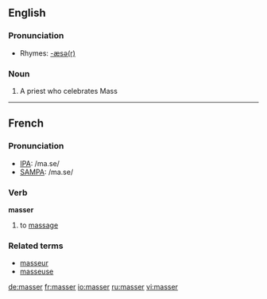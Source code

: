 ==English==

===Pronunciation===
*Rhymes: [[Rhymes:English:-æsə(r)|-æsə(r)]]

===Noun===
{{en-noun}}

# {{obsolete}} A priest who celebrates Mass

----

==French==

===Pronunciation===
*[[w:IPA|IPA]]: /ma.se/
*[[w:SAMPA|SAMPA]]: /ma.se/

===Verb===
'''masser'''

# to [[massage]]

===Related terms===
*[[masseur]]
*[[masseuse]]

[[de:masser]]
[[fr:masser]]
[[io:masser]]
[[ru:masser]]
[[vi:masser]]